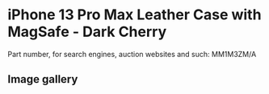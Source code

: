 
# iPhone 13 Pro Max Leather Case with MagSafe - Dark Cherry

Part number, for search engines, auction websites and such: MM1M3ZM/A

## Image gallery

<div style={{ width: '100%', maxWidth: '768px' }}>
<GalleryComponent
    images={[
      {
        original: "/everysource/MM1M3.webp",
        thumbnail: "/everypreview/MM1M3.webp",
      },
      {
        original: "/everysource/MM1M3_AV1.webp",
        thumbnail: "/everypreview/MM1M3_AV1.webp",
      },
      {
        original: "/everysource/MM1M3_AV2.webp",
        thumbnail: "/everypreview/MM1M3_AV2.webp",
      },
      {
        original: "/everysource/MM1M3_AV3.webp",
        thumbnail: "/everypreview/MM1M3_AV3.webp",
      },
      {
        original: "/everysource/MM1M3_AV4.webp",
        thumbnail: "/everypreview/MM1M3_AV4.webp",
      }
    ]}
  />
</div>